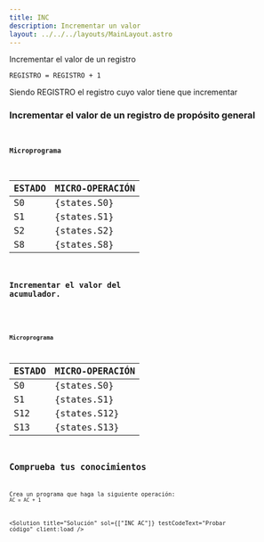 ```yaml
---
title: INC
description: Incrementar un valor
layout: ../../../layouts/MainLayout.astro
---
```



Incrementar el valor de un registro

```
REGISTRO = REGISTRO + 1
```

Siendo REGISTRO el registro cuyo valor tiene que incrementar

### Incrementar el valor de un registro de propósito general

<Code
  code="INC RB"
  testCodeText="Probar código"
  previewText="Vista previa"
  previewVideoSrc="/assets/video/preview/INC_RB.mp4"
  client:load
/>

#### Microprograma

| ESTADO | MICRO-OPERACIÓN |
| :----- | :-------------- |
| S0     | {states.S0}     |
| S1     | {states.S1}     |
| S2     | {states.S2}     |
| S8     | {states.S8}     |

### Incrementar el valor del acumulador.

<Code
  code="INC AC"
  testCodeText="Probar código"
  previewText="Vista previa"
  previewVideoSrc="/assets/video/preview/INC_AC.mp4"
  client:load
/>

#### Microprograma

| ESTADO | MICRO-OPERACIÓN |
| :----- | :-------------- |
| S0     | {states.S0}     |
| S1     | {states.S1}     |
| S12    | {states.S12}    |
| S13    | {states.S13}    |

## Comprueba tus conocimientos

Crea un programa que haga la siguiente operación: `AC = AC + 1`

<Solution
  title="Solución"
  sol={["INC AC"]}
  testCodeText="Probar código"
  client:load
/>
